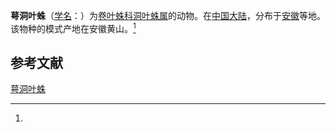 {{Speciesbox
| name = 萼洞叶蛛
| status = 
| status_system = 
| image = 
| genus = Cicurina
| species = calyciforma
| authority = (Wang et Xu, 1989)<ref name='id14034'>{{cite web| url =http://www.bioinfo.cn/db05/BjdwSpecies.php?action=view&id=14034| title =萼洞叶蛛| work =《中国动物物种编目数据库》| publisher =中国科学院微生物研究所| author =中国科学院动物研究所| accessdate =2009-04-28| deadurl =yes| archiveurl =https://web.archive.org/web/20160305091317/http://www.bioinfo.cn/db05/BjdwSpecies.php?action=view&id=14034| archivedate =2016-03-05}}</ref>
}}

'''萼洞叶蛛'''（[[学名|学名]]：{{lang|la|''Cicurina calyciforma''}}）为[[卷叶蛛科|卷叶蛛科]][[洞叶蛛属|洞叶蛛属]]的动物。在[[中国大陆|中国大陆]]，分布于[[安徽|安徽]]等地。该物种的模式产地在安徽黄山。<ref name='id14034'/>

== 参考文献 ==
{{reflist}}

{{Wikispecies|Cicurina calyciforma}}
{{Taxonbar|from=Q1058592}}

[[Category:洞叶蛛属|萼洞叶蛛]]


{{蜘蛛小作品}}